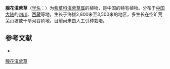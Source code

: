 {{Speciesbox
| name = 腺花滇紫草
| status = 
| status_system = 
| image =
| genus = Onosma
| species = adenopus
| authority = I. M. Johnst.
}}

'''腺花滇紫草'''（[[学名|学名]]：{{lang|la|''Onosma adenopus''}}）为[[紫草科|紫草科]][[滇紫草属|滇紫草属]]的植物，是中国的特有植物。分布于[[中国大陆|中国大陆]]的[[四川|四川]]、[[西藏|西藏]]等地，生长于海拔2,800米至3,500米的地区，多生长在空旷荒芜山坡或干旱河谷阶地，目前尚未由人工引种栽培。

== 参考文献 ==
<div class="references-small">
* {{cite web| url =http://www.bioinfo.cn/db05/KmzwSpecies.php?action=view&id=1989| title =腺花滇紫草| work =《中国高等植物数据库全库》| publisher =中国科学院微生物研究所| author =昆明植物研究所| accessdate =2009-02-22| deadurl =yes| archiveurl =https://web.archive.org/web/20160305001116/http://www.bioinfo.cn/db05/KmzwSpecies.php?action=view&id=1989| archivedate =2016-03-05}}
</div>
{{Taxonbar|from=Q15225776}}

[[Category:滇紫草属|腺花滇紫草]]


{{植物小作品}}